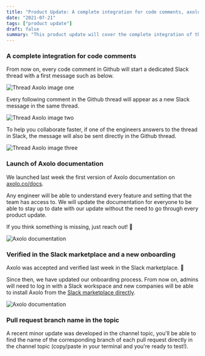 ```yaml
---
title: "Product Update: A complete integration for code comments, axolo documentation and a new onboarding"
date: "2021-07-21"
tags: ["product update"]
draft: false
summary: "This product update will cover the complete integration of thread comment in Github and Slack, the launch of Axolo documentation online and our new onboarding process."
---
```


### A complete integration for code comments

From now on, every code comment in Github will start a dedicated Slack thread with a first message such as below.

<div style={{ display: "flex", justifyContent: "center" }}>
  <img
    src="https://axolo.s3.eu-west-3.amazonaws.com/communication/blog/thread_image_1.png"
    alt="Thread Axolo image one"
    style={{ width: "500px" }}
  />
</div>

Every following comment in the Github thread will appear as a new Slack message in the same thread.

<div tw="dark:hidden" style={{ display: "flex", justifyContent: "center" }}>
  <img
    src="https://axolo.s3.eu-west-3.amazonaws.com/communication/blog/thread_image_2.png"
    alt="Thread Axolo image two"
    style={{ width: "800px" }}
  />
</div>

To help you collaborate faster, if one of the engineers answers to the thread in Slack, the message will also be sent directly in the Github thread.

<div style={{ display: "flex", justifyContent: "center" }}>
  <img
    src="https://axolo.s3.eu-west-3.amazonaws.com/communication/blog/thread_image_3.png"
    alt="Thread Axolo image three"
    style={{ width: "800px" }}
  />
</div>

### Launch of Axolo documentation

We launched last week the first version of Axolo documentation on [axolo.co/docs](https://axolo.co/docs).

Any engineer will be able to understand every feature and setting that the team has access to. We will update the documentation for everyone to be able to stay up to date with our update without the need to go through every product update.

If you think something is missing, just reach out! 👋

<div style={{ display: "flex", justifyContent: "center" }}>
  <img
    src="https://axolo.s3.eu-west-3.amazonaws.com/communication/blog/axolo_documentation.png"
    alt="Axolo documentation"
    style={{ width: "500px" }}
  />
</div>

### Verified in the Slack marketplace and a new onboarding

Axolo was accepted and verified last week in the Slack marketplace. 🎉

Since then, we have updated our onboarding process. From now on, admins will need to log in with a Slack workspace and new companies will be able to install Axolo from the [Slack marketplace directly](https://slack.com/apps/A01RP0R62N7-axolo-for-github).

<div style={{ display: "flex", justifyContent: "center" }}>
  <img
    src="https://axolo.s3.eu-west-3.amazonaws.com/communication/blog/axolo_slack_marketplace.png"
    alt="Axolo documentation"
    style={{ width: "500px" }}
  />
</div>

### Pull request branch name in the topic

A recent minor update was developed in the channel topic, you'll be able to find the name of the corresponding branch of each pull request directly in the channel topic (copy/paste in your terminal and you're ready to test!).
